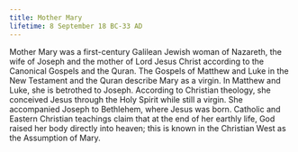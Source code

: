 ```yaml
---
title: Mother Mary
lifetime: 8 September 18 BC-33 AD
---
```


Mother Mary was a first-century Galilean Jewish woman of Nazareth, the wife
of Joseph and the mother of Lord Jesus Christ according to the Canonical Gospels and the Quran. The
Gospels of Matthew and Luke in the New Testament and the Quran describe Mary as a virgin. In Matthew
and Luke, she is betrothed to Joseph. According to Christian theology, she conceived Jesus through the
Holy Spirit while still a virgin. She accompanied Joseph to Bethlehem, where Jesus was born. Catholic
and Eastern Christian teachings claim that at the end of her earthly life, God raised her body directly
into heaven; this is known in the Christian West as the Assumption of Mary.
